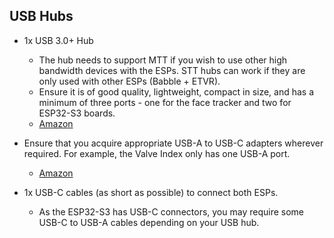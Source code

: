 ## USB Hubs

- 1x USB 3.0+ Hub
  - The hub needs to support MTT if you wish to use other high bandwidth devices with the ESPs. STT hubs can work if they are only used with other ESPs (Babble + ETVR).
  - Ensure it is of good quality, lightweight, compact in size, and has a minimum of three ports - one for the face tracker and two for ESP32-S3 boards.
  - [Amazon](https://www.amazon.com/)

- Ensure that you acquire appropriate USB-A to USB-C adapters wherever required. For example, the Valve Index only has one USB-A port. 
  - [Amazon](https://www.amazon.com/)

- 1x USB-C cables (as short as possible) to connect both ESPs.
  - As the ESP32-S3 has USB-C connectors, you may require some USB-C to USB-A cables depending on your USB hub.